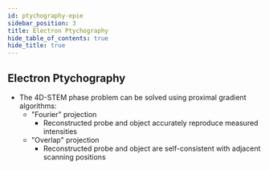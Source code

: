 ```yaml
---
id: ptychography-epie
sidebar_position: 3
title: Electron Ptychography
hide_table_of_contents: true
hide_title: true
---
```



## Electron Ptychography

- The 4D-STEM phase problem can be solved using proximal gradient algorithms:
  - "Fourier" projection
    - Reconstructed probe and object accurately reproduce measured intensities
  - "Overlap" projection
    - Reconstructed probe and object are self-consistent with adjacent scanning positions

<EpieComponent />


